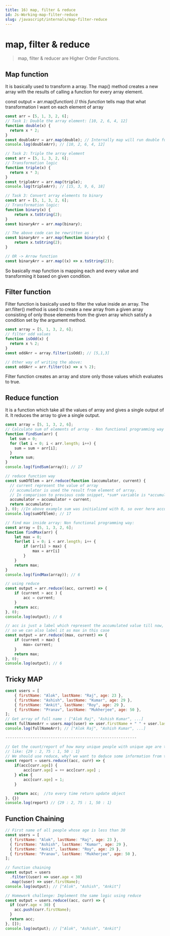 ```yaml
---
title: 16) map, filter & reduce
id: Js-Working-map-filter-reduce
slug: /javascript/internals/map-filter-reduce
---
```



# map, filter & reduce

> map, filter & reducer are Higher Order Functions.

## Map function

It is basically used to transform a array. The map() method creates a new array with the results of calling a function for every array element.

const output = arr.map(_function_) // this _function_ tells map that what transformation I want on each element of array

```js
const arr = [5, 1, 3, 2, 6];
// Task 1: Double the array element: [10, 2, 6, 4, 12]
function double(x) {
  return x * 2;
}
const doubleArr = arr.map(double); // Internally map will run double function for each element of array and create a new array and returns it.
console.log(doubleArr); // [10, 2, 6, 4, 12]
```

```js
// Task 2: Triple the array element
const arr = [5, 1, 3, 2, 6];
// Transformation logic
function triple(x) {
  return x * 3;
}
const tripleArr = arr.map(triple);
console.log(tripleArr); // [15, 3, 9, 6, 18]
```

```js
// Task 3: Convert array elements to binary
const arr = [5, 1, 3, 2, 6];
// Transformation logic:
function binary(x) {
	return x.toString(2);
}
const binaryArr = arr.map(binary);

// The above code can be rewritten as :
const binaryArr = arr.map(function binary(x) {
	return x.toString(2);
}

// OR -> Arrow function
const binaryArr = arr.map((x) => x.toString(2));
```

So basically map function is mapping each and every value and transforming it based on given condition.

## Filter function

Filter function is basically used to filter the value inside an array. The arr.filter() method is used to create a new array from a given array consisting of only those elements from the given array which satisfy a condition set by the argument method.

```js
const array = [5, 1, 3, 2, 6];
// filter odd values
function isOdd(x) {
  return x % 2;
}
const oddArr = array.filter(isOdd); // [5,1,3]

// Other way of writing the above:
const oddArr = arr.filter((x) => x % 2);
```

Filter function creates an array and store only those values which evaluates to true.

## Reduce function

It is a function which take all the values of array and gives a single output of it. It reduces the array to give a single output.

```js
const array = [5, 1, 3, 2, 6];
// Calculate sum of elements of array - Non functional programming way
function findSum(arr) {
  let sum = 0;
  for (let i = 0; i < arr.length; i++) {
    sum = sum + arr[i];
  }
  return sum;
}
console.log(findSum(array)); // 17

// reduce function way
const sumOfElem = arr.reduce(function (accumulator, current) {
  // current represent the value of array
  // accumulator is used the result from element of array.
  // In comparison to previous code snippet, *sum* variable is *accumulator* and *arr[i]* is *current*
  accumulator = accumulator + current;
  return accumulator;
}, 0); //In above example sum was initialized with 0, so over here accumulator also needs to be initialized, so the second argument to reduce function represent the initialization value.
console.log(sumOfElem); // 17
```

```js
// find max inside array: Non functional programming way:
const array = [5, 1, 3, 2, 6];
function findMax(arr) {
    let max = 0;
    for(let i = 0; i < arr.length; i++ {
        if (arr[i] > max) {
            max = arr[i]
        }
    }
    return max;
}
console.log(findMax(array)); // 6

// using reduce
const output = arr.reduce((acc, current) => {
	if (current > acc ) {
		acc = current;
	}
	return acc;
}, 0);
console.log(output); // 6

// acc is just a label which represent the accumulated value till now,
// so we can also label it as max in this case
const output = arr.reduce((max, current) => {
	if (current > max) {
		max= current;
	}
	return max;
}, 0);
console.log(output); // 6
```

## Tricky MAP

```js
const users = [
	{ firstName: "Alok", lastName: "Raj", age: 23 },
	{ firstName: "Ashish", lastName: "Kumar", age: 29 },
	{ firstName: "Ankit", lastName: "Roy", age: 29 },
	{ firstName: "Pranav", lastName: "Mukherjee", age: 50 },
];
// Get array of full name : ["Alok Raj", "Ashish Kumar", ...]
const fullNameArr = users.map((user) => user.firstName + " " + user.lastName);
console.log(fullNameArr); // ["Alok Raj", "Ashish Kumar", ...]

----------------------------------------------------------

// Get the count/report of how many unique people with unique age are there
// like: {29 : 2, 75 : 1, 50 : 1}
// We should use reduce, why? we want to deduce some information from the array. Basically we want to get a single object as output
const report = users.reduce((acc, curr) => {
	if(acc[curr.age]) {
		acc[curr.age] = ++ acc[curr.age] ;
	} else {
		acc[curr.age] = 1;
	}

	return acc;  //to every time return update object
}, {})
console.log(report) // {29 : 2, 75 : 1, 50 : 1}
```

## Function Chaining

```js
// First name of all people whose age is less than 30
const users = [
  { firstName: "Alok", lastName: "Raj", age: 23 },
  { firstName: "Ashish", lastName: "Kumar", age: 29 },
  { firstName: "Ankit", lastName: "Roy", age: 29 },
  { firstName: "Pranav", lastName: "Mukherjee", age: 50 },
];

// function chaining
const output = users
  .filter((user) => user.age < 30)
  .map((user) => user.firstName);
console.log(output); // ["Alok", "Ashish", "Ankit"]

// Homework challenge: Implement the same logic using reduce
const output = users.reduce((acc, curr) => {
  if (curr.age < 30) {
    acc.push(curr.firstName);
  }
  return acc;
}, []);
console.log(output); // ["Alok", "Ashish", "Ankit"]
```
